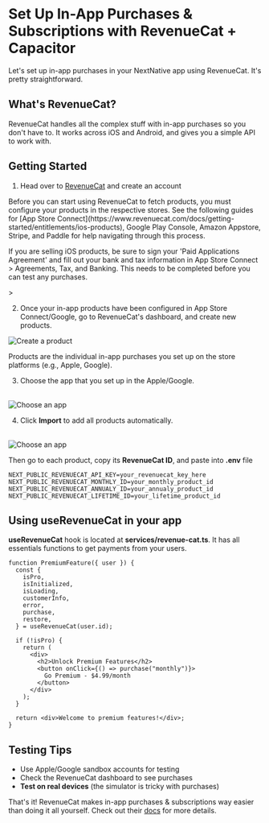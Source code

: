 
# Set Up In-App Purchases & Subscriptions with RevenueCat + Capacitor

Let's set up in-app purchases in your NextNative app using RevenueCat. It's pretty straightforward.

## What's RevenueCat?

RevenueCat handles all the complex stuff with in-app purchases so you don't have to. It works across iOS and Android, and gives you a simple API to work with.

## Getting Started

1. Head over to [RevenueCat](https://www.revenuecat.com/) and create an account

<Callout>
  Before you can start using RevenueCat to fetch products, you must configure your products in the respective stores. See the following guides for [App Store Connect](https://www.revenuecat.com/docs/getting-started/entitlements/ios-products), Google Play Console, Amazon Appstore, Stripe, and Paddle for help navigating through this process.

If you are selling iOS products, be sure to sign your 'Paid Applications Agreement' and fill out your bank and tax information in App Store Connect > Agreements, Tax, and Banking. This needs to be completed before you can test any purchases.

</Callout>
>

2. Once your in-app products have been configured in App Store Connect/Google, go to RevenueCat's dashboard, and create new products.

<Image
  src="/purchases/create-product.png"
  alt="Create a product"
  width={900}
  height={900}
/>

<Callout>
  Products are the individual in-app purchases you set up on the store platforms
  (e.g., Apple, Google).
</Callout>

3. Choose the app that you set up in the Apple/Google.

<br />
<Image
  src="/purchases/choose-app.png"
  alt="Choose an app"
  width={900}
  height={900}
/>

4. Click **Import** to add all products automatically.

<br />
<Image
  src="/purchases/import-products.png"
  alt="Choose an app"
  width={900}
  height={900}
/>

Then go to each product, copy its **RevenueCat ID**, and paste into **.env** file

```
NEXT_PUBLIC_REVENUECAT_API_KEY=your_revenuecat_key_here
NEXT_PUBLIC_REVENUECAT_MONTHLY_ID=your_monthly_product_id
NEXT_PUBLIC_REVENUECAT_ANNUALY_ID=your_annualy_product_id
NEXT_PUBLIC_REVENUECAT_LIFETIME_ID=your_lifetime_product_id
```

## Using useRevenueCat in your app

**useRevenueCat** hook is located at **services/revenue-cat.ts**. It has all essentials functions to get payments from your users.

```tsx
function PremiumFeature({ user }) {
  const {
    isPro,
    isInitialized,
    isLoading,
    customerInfo,
    error,
    purchase,
    restore,
  } = useRevenueCat(user.id);

  if (!isPro) {
    return (
      <div>
        <h2>Unlock Premium Features</h2>
        <button onClick={() => purchase("monthly")}>
          Go Premium - $4.99/month
        </button>
      </div>
    );
  }

  return <div>Welcome to premium features!</div>;
}
```

## Testing Tips

- Use Apple/Google sandbox accounts for testing
- Check the RevenueCat dashboard to see purchases
- **Test on real devices** (the simulator is tricky with purchases)

That's it! RevenueCat makes in-app purchases & subscriptions way easier than doing it all yourself. Check out their [docs](https://docs.revenuecat.com/docs) for more details.

